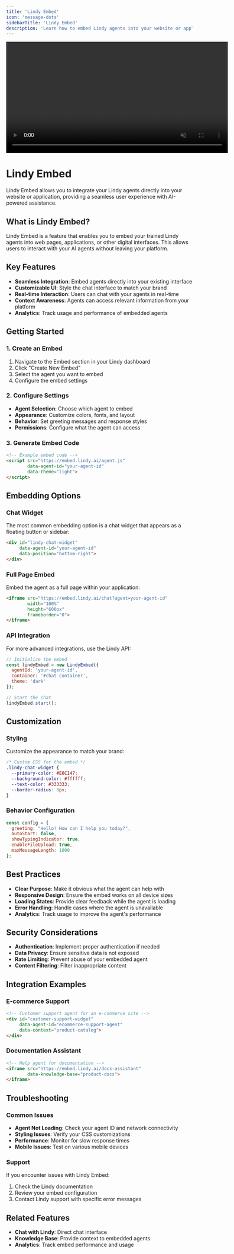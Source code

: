 ```yaml
---
title: 'Lindy Embed'
icon: 'message-dots'
sidebarTitle: 'Lindy Embed'
description: 'Learn how to embed Lindy agents into your website or application'
---
```


<div style={{ display: 'flex', justifyContent: 'center', margin: '2rem 0' }}>
  <div className="video-card">
    <video
      src="https://lindy-docs-content.nyc3.digitaloceanspaces.com/Human%20in%20Loop.mp4"
      width="600"
      autoPlay
      muted
      loop
      playsInline
      style={{ display: 'block', width: '100%', borderRadius: '16px' }}
    />
  </div>
</div>

# Lindy Embed

Lindy Embed allows you to integrate your Lindy agents directly into your website or application, providing a seamless user experience with AI-powered assistance.

## What is Lindy Embed?

Lindy Embed is a feature that enables you to embed your trained Lindy agents into web pages, applications, or other digital interfaces. This allows users to interact with your AI agents without leaving your platform.

## Key Features

- **Seamless Integration**: Embed agents directly into your existing interface
- **Customizable UI**: Style the chat interface to match your brand
- **Real-time Interaction**: Users can chat with your agents in real-time
- **Context Awareness**: Agents can access relevant information from your platform
- **Analytics**: Track usage and performance of embedded agents

## Getting Started

### 1. Create an Embed

1. Navigate to the Embed section in your Lindy dashboard
2. Click "Create New Embed"
3. Select the agent you want to embed
4. Configure the embed settings

### 2. Configure Settings

- **Agent Selection**: Choose which agent to embed
- **Appearance**: Customize colors, fonts, and layout
- **Behavior**: Set greeting messages and response styles
- **Permissions**: Configure what the agent can access

### 3. Generate Embed Code

```html
<!-- Example embed code -->
<script src="https://embed.lindy.ai/agent.js" 
        data-agent-id="your-agent-id"
        data-theme="light">
</script>
```

## Embedding Options

### Chat Widget

The most common embedding option is a chat widget that appears as a floating button or sidebar:

```html
<div id="lindy-chat-widget" 
     data-agent-id="your-agent-id"
     data-position="bottom-right">
</div>
```

### Full Page Embed

Embed the agent as a full page within your application:

```html
<iframe src="https://embed.lindy.ai/chat?agent=your-agent-id"
        width="100%"
        height="600px"
        frameborder="0">
</iframe>
```

### API Integration

For more advanced integrations, use the Lindy API:

```javascript
// Initialize the embed
const lindyEmbed = new LindyEmbed({
  agentId: 'your-agent-id',
  container: '#chat-container',
  theme: 'dark'
});

// Start the chat
lindyEmbed.start();
```

## Customization

### Styling

Customize the appearance to match your brand:

```css
/* Custom CSS for the embed */
.lindy-chat-widget {
  --primary-color: #E6C147;
  --background-color: #ffffff;
  --text-color: #333333;
  --border-radius: 8px;
}
```

### Behavior Configuration

```javascript
const config = {
  greeting: "Hello! How can I help you today?",
  autoStart: false,
  showTypingIndicator: true,
  enableFileUpload: true,
  maxMessageLength: 1000
};
```

## Best Practices

- **Clear Purpose**: Make it obvious what the agent can help with
- **Responsive Design**: Ensure the embed works on all device sizes
- **Loading States**: Provide clear feedback while the agent is loading
- **Error Handling**: Handle cases where the agent is unavailable
- **Analytics**: Track usage to improve the agent's performance

## Security Considerations

- **Authentication**: Implement proper authentication if needed
- **Data Privacy**: Ensure sensitive data is not exposed
- **Rate Limiting**: Prevent abuse of your embedded agent
- **Content Filtering**: Filter inappropriate content

## Integration Examples

### E-commerce Support

```html
<!-- Customer support agent for an e-commerce site -->
<div id="customer-support-widget"
     data-agent-id="ecommerce-support-agent"
     data-context="product-catalog">
</div>
```

### Documentation Assistant

```html
<!-- Help agent for documentation -->
<iframe src="https://embed.lindy.ai/docs-assistant"
        data-knowledge-base="product-docs">
</iframe>
```

## Troubleshooting

### Common Issues

- **Agent Not Loading**: Check your agent ID and network connectivity
- **Styling Issues**: Verify your CSS customizations
- **Performance**: Monitor for slow response times
- **Mobile Issues**: Test on various mobile devices

### Support

If you encounter issues with Lindy Embed:
1. Check the Lindy documentation
2. Review your embed configuration
3. Contact Lindy support with specific error messages

## Related Features

- **Chat with Lindy**: Direct chat interface
- **Knowledge Base**: Provide context to embedded agents
- **Analytics**: Track embed performance and usage 